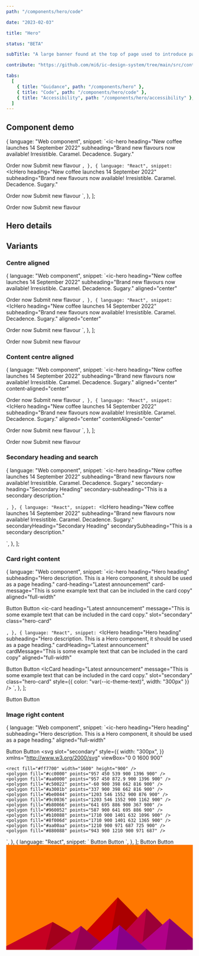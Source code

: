 ```yaml
---
path: "/components/hero/code"

date: "2023-02-03"

title: "Hero"

status: "BETA"

subTitle: "A large banner found at the top of page used to introduce page content, provide key actions and add personality."

contribute: "https://github.com/mi6/ic-design-system/tree/main/src/content/structured/components/hero"

tabs:
  [
    { title: "Guidance", path: "/components/hero" },
    { title: "Code", path: "/components/hero/code" },
    { title: "Accessibility", path: "/components/hero/accessibility" },
  ]
---
```



## Component demo

  {
    language: "Web component",
    snippet: `<ic-hero
  heading="New coffee launches 14 September 2022"
  subheading="Brand new flavours now available! Irresistible. Caramel. Decadence. Sugary."
>
  <ic-button variant="primary" slot="interaction">Order now</ic-button>
  <ic-button variant="secondary" slot="interaction">Submit new flavour</ic-button>
</ic-hero>`,
  },
  {
    language: "React",
    snippet: `<IcHero
  heading="New coffee launches 14 September 2022"
  subheading="Brand new flavours now available! Irresistible. Caramel. Decadence. Sugary."
>
  <IcButton variant="primary" slot="interaction">Order now</IcButton>
  <IcButton variant="secondary" slot="interaction">Submit new flavour</IcButton>
</IcHero>`,
  },
];

<ComponentPreview snippets={snippets}>
  <IcHero
    heading="New coffee launches 14 September 2022"
    subheading="Brand new flavours now available! Irresistible. Caramel. Decadence. Sugary."
  >
    <IcButton variant="primary" slot="interaction">
      Order now
    </IcButton>
    <IcButton variant="secondary" slot="interaction">
      Submit new flavour
    </IcButton>
  </IcHero>
</ComponentPreview>

## Hero details

<ComponentDetails component="ic-hero" />

## Variants

### Centre aligned

  {
    language: "Web component",
    snippet: `<ic-hero
  heading="New coffee launches 14 September 2022"
  subheading="Brand new flavours now available! Irresistible. Caramel. Decadence. Sugary." aligned="center"
>
  <ic-button variant="primary" slot="interaction">Order now</ic-button>
  <ic-button variant="secondary" slot="interaction">Submit new flavour</ic-button>
</ic-hero>`,
  },
  {
    language: "React",
    snippet: `<IcHero
  heading="New coffee launches 14 September 2022"
  subheading="Brand new flavours now available! Irresistible. Caramel. Decadence. Sugary." aligned="center"
>
  <IcButton variant="primary" slot="interaction">Order now</IcButton>
  <IcButton variant="secondary" slot="interaction">Submit new flavour</IcButton>
</IcHero>`,
  },
];

<ComponentPreview snippets={snippetsCentre}>
  <IcHero
    heading="New coffee launches 14 September 2022"
    subheading="Brand new flavours now available! Irresistible. Caramel. Decadence. Sugary."
    aligned="center"
  >
    <IcButton variant="primary" slot="interaction">
      Order now
    </IcButton>
    <IcButton variant="secondary" slot="interaction">
      Submit new flavour
    </IcButton>
  </IcHero>
</ComponentPreview>

### Content centre aligned

  {
    language: "Web component",
    snippet: `<ic-hero
  heading="New coffee launches 14 September 2022"
  subheading="Brand new flavours now available! Irresistible. Caramel. Decadence. Sugary." aligned="center" content-aligned="center"
>
  <ic-button variant="primary" slot="interaction">Order now</ic-button>
  <ic-button variant="secondary" slot="interaction">Submit new flavour</ic-button>
</ic-hero>`,
  },
  {
    language: "React",
    snippet: `<IcHero
  heading="New coffee launches 14 September 2022"
  subheading="Brand new flavours now available! Irresistible. Caramel. Decadence. Sugary." aligned="center" contentAligned="center"
>
  <IcButton variant="primary" slot="interaction">Order now</IcButton>
  <IcButton variant="secondary" slot="interaction">Submit new flavour</IcButton>
</IcHero>`,
  },
];

<ComponentPreview snippets={snippetsContentCentre}>
  <IcHero
    heading="New coffee launches 14 September 2022"
    subheading="Brand new flavours now available! Irresistible. Caramel. Decadence. Sugary."
    aligned="center"
    contentAligned="center"
  >
    <IcButton variant="primary" slot="interaction">
      Order now
    </IcButton>
    <IcButton variant="secondary" slot="interaction">
      Submit new flavour
    </IcButton>
  </IcHero>
</ComponentPreview>

### Secondary heading and search

  {
    language: "Web component",
    snippet: `<ic-hero
  heading="New coffee launches 14 September 2022"
  subheading="Brand new flavours now available! Irresistible. Caramel. Decadence. Sugary."
  secondary-heading="Secondary Heading" 
  secondary-subheading="This is a secondary description."
>
  <ic-search-bar slot="interaction" label="Search for coffee" hide-label="true"></ic-search-bar>
</ic-hero>`,
  },
  {
    language: "React",
    snippet: `<IcHero
  heading="New coffee launches 14 September 2022"
  subheading="Brand new flavours now available! Irresistible. Caramel. Decadence. Sugary."
  secondaryHeading="Secondary Heading" 
  secondarySubheading="This is a secondary description."
>
  <IcSearchBar slot="interaction" label="Search for coffee" hideLabel/>
</IcHero>`,
  },
];

<ComponentPreview snippets={snippetsSecondHeadingSearch}>
  <IcHero
    heading="New coffee launches 14 September 2022"
    subheading="Brand new flavours now available! Irresistible. Caramel. Decadence. Sugary."
    secondaryHeading="Secondary Heading"
    secondarySubheading="This is a secondary description."
  >
    <IcSearchBar slot="interaction" label="Search for coffee" hideLabel />
  </IcHero>
</ComponentPreview>

### Card right content

  {
    language: "Web component",
    snippet: `<ic-hero 
  heading="Hero heading" 
  subheading="Hero description. This is a Hero component, it should be used as a page heading." 
  card-heading="Latest announcement" 
  card-message="This is some example text that can be included in the card copy" 
  aligned="full-width"
>
  <ic-button variant="primary" slot="interaction">Button</ic-button>
  <ic-button variant="secondary" slot="interaction">Button</ic-button>
  <ic-card
    heading="Latest announcement"
    message="This is some example text that can be included in the card copy."
    slot="secondary"
    class="hero-card"
  ></ic-card>
  <style>
    .hero-card {
      color: var(--ic-theme-text);
      width: 300px;
    }
  </style>
</ic-hero>`,
  },
  {
    language: "React",
    snippet: `<IcHero 
  heading="Hero heading" 
  subheading="Hero description. This is a Hero component, it should be used as a page heading." 
  cardHeading="Latest announcement" 
  cardMessage="This is some example text that can be included in the card copy" 
  aligned="full-width"
>
  <IcButton variant="primary" slot="interaction">Button</IcButton>
  <IcButton variant="secondary" slot="interaction">Button</IcButton>
  <IcCard
    heading="Latest announcement"
    message="This is some example text that can be included in the card copy."
    slot="secondary"
    class="hero-card"
    style={{
      color: "var(--ic-theme-text)",
      width: "300px"
    }}
  />
</IcHero>`,
  },
];

<ComponentPreview snippets={snippetsCard}>
  <IcHero
    heading="Hero heading"
    subheading="Hero description. This is a Hero component, it should be used as a page heading."
    cardHeading="Latest announcement"
    cardMessage="This is some example text that can be included in the card copy"
    aligned="full-width"
  >
    <IcButton variant="primary" slot="interaction">
      Button
    </IcButton>
    <IcButton variant="secondary" slot="interaction">
      Button
    </IcButton>
    <IcCard
      heading="Latest announcement"
      message="This is some example text that can be included in the card copy."
      slot="secondary"
      class="hero-card"
      style={{
        color: "var(--ic-theme-text",
        width: "300px",
      }}
    />
  </IcHero>
</ComponentPreview>

### Image right content

  {
    language: "Web component",
    snippet: `<ic-hero
  heading="Hero heading"
  subheading="Hero description. This is a Hero component, it should be used as a page heading."
  aligned="full-width"
>
  <ic-button variant="primary" slot="interaction">Button</ic-button>
  <ic-button variant="secondary" slot="interaction">Button</ic-button>
  <svg
    slot="secondary"
    style={{
      width: "300px",
    }}
    xmlns="http://www.w3.org/2000/svg"
    viewBox="0 0 1600 900"
  >
    <rect fill="#ff7700" width="1600" height="900" />
    <polygon fill="#cc0000" points="957 450 539 900 1396 900" />
    <polygon fill="#aa0000" points="957 450 872.9 900 1396 900" />
    <polygon fill="#c50022" points="-60 900 398 662 816 900" />
    <polygon fill="#a3001b" points="337 900 398 662 816 900" />
    <polygon fill="#be0044" points="1203 546 1552 900 876 900" />
    <polygon fill="#9c0036" points="1203 546 1552 900 1162 900" />
    <polygon fill="#b80066" points="641 695 886 900 367 900" />
    <polygon fill="#960052" points="587 900 641 695 886 900" />
    <polygon fill="#b10088" points="1710 900 1401 632 1096 900" />
    <polygon fill="#8f006d" points="1710 900 1401 632 1365 900" />
    <polygon fill="#aa00aa" points="1210 900 971 687 725 900" />
    <polygon fill="#880088" points="943 900 1210 900 971 687" />
  </svg>
</ic-hero>`,
  },
  {
    language: "React",
    snippet: `<IcHero
    heading="Hero heading"
    subheading="Hero description. This is a Hero component, it should be used as a page heading."
    aligned="full-width"
  >
    <IcButton variant="primary" slot="interaction">Button</IcButton>
    <IcButton variant="secondary" slot="interaction">Button</IcButton>
    <SlottedSVG
      slot="secondary"
      style={{
        width: "300px",
      }}
      xmlns="http://www.w3.org/2000/svg"
      viewBox="0 0 1600 900"
    >
      <rect fill="#ff7700" width="1600" height="900" />
      <polygon fill="#cc0000" points="957 450 539 900 1396 900" />
      <polygon fill="#aa0000" points="957 450 872.9 900 1396 900" />
      <polygon fill="#c50022" points="-60 900 398 662 816 900" />
      <polygon fill="#a3001b" points="337 900 398 662 816 900" />
      <polygon fill="#be0044" points="1203 546 1552 900 876 900" />
      <polygon fill="#9c0036" points="1203 546 1552 900 1162 900" />
      <polygon fill="#b80066" points="641 695 886 900 367 900" />
      <polygon fill="#960052" points="587 900 641 695 886 900" />
      <polygon fill="#b10088" points="1710 900 1401 632 1096 900" />
      <polygon fill="#8f006d" points="1710 900 1401 632 1365 900" />
      <polygon fill="#aa00aa" points="1210 900 971 687 725 900" />
      <polygon fill="#880088" points="943 900 1210 900 971 687" />
    </SlottedSVG>
  </IcHero>`,
  },
];

<ComponentPreview snippets={snippetsImage}>
  <IcHero
    heading="Hero heading"
    subheading="Hero description. This is a Hero component, it should be used as a page heading."
    aligned="full-width"
  >
    <IcButton variant="primary" slot="interaction">
      Button
    </IcButton>
    <IcButton variant="secondary" slot="interaction">
      Button
    </IcButton>
    <svg
      slot="secondary"
      style={{
        width: "300px",
      }}
      xmlns="http://www.w3.org/2000/svg"
      viewBox="0 0 1600 900"
    >
      <rect fill="#ff7700" width="1600" height="900" />
      <polygon fill="#cc0000" points="957 450 539 900 1396 900" />
      <polygon fill="#aa0000" points="957 450 872.9 900 1396 900" />
      <polygon fill="#c50022" points="-60 900 398 662 816 900" />
      <polygon fill="#a3001b" points="337 900 398 662 816 900" />
      <polygon fill="#be0044" points="1203 546 1552 900 876 900" />
      <polygon fill="#9c0036" points="1203 546 1552 900 1162 900" />
      <polygon fill="#b80066" points="641 695 886 900 367 900" />
      <polygon fill="#960052" points="587 900 641 695 886 900" />
      <polygon fill="#b10088" points="1710 900 1401 632 1096 900" />
      <polygon fill="#8f006d" points="1710 900 1401 632 1365 900" />
      <polygon fill="#aa00aa" points="1210 900 971 687 725 900" />
      <polygon fill="#880088" points="943 900 1210 900 971 687" />
    </svg>
  </IcHero>
</ComponentPreview>
